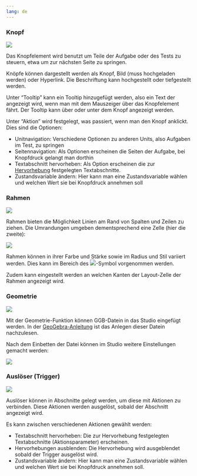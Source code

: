 ```yaml
---
lang: de
---
```


### Knopf
![](Grafiken/sonstige_knopf.png)

Das Knopfelement wird benutzt um Teile der Aufgabe oder des Tests zu steuern, etwa um zur nächsten Seite zu springen.

Knöpfe können dargestellt werden als Knopf, Bild (muss hochgeladen werden) oder Hyperlink. Die Beschriftung kann hochgestellt oder tiefgestellt werden.

Unter "Tooltip" kann ein Tooltip hinzugefügt werden, also ein Text der angezeigt wird, wenn man mit dem Mauszeiger über das Knopfelement fährt. Der Tooltip kann über oder unter dem Knopf angezeigt werden.

Unter "Aktion" wird festgelegt, was passiert, wenn man den Knopf anklickt. Dies sind die Optionen:

* Unitnavigation: Verschiedene Optionen zu anderen Units, also Aufgaben im Test, zu springen
* Seitennavigation: Als Optionen erscheinen die Seiten der Aufgabe, bei Knopfdruck gelangt man dorthin
* Textabschnitt hervorheben: Als Option erscheinen die zur [Hervorhebung](../Hervorhebungen_Sichtbarkeiten/Hervorhebungen.qmd) festgelegten Textabschnitte.
* Zustandsvariable ändern: Hier kann man eine Zustandsvariable wählen und welchen Wert sie bei Knopfdruck annehmen soll

### Rahmen
![](Grafiken/sonstige_rahmen.png)

Rahmen bieten die Möglichkeit Linien am Rand von Spalten und Zeilen zu ziehen. Die Umrandungen umgeben dementsprechend eine Zelle (hier die zweite):

![](Grafiken/Sonstige_Rahmen_Beispiel.png)

Rahmen können in ihrer Farbe und Stärke sowie im Radius und Stil variiert werden. Dies kann im Bereich des ![](Grafiken/Farbpalette_Grafik.png)-Symbol vorgenommen werden. 

Zudem kann eingestellt werden an welchen Kanten der Layout-Zelle der Rahmen angezeigt wird. 

### Geometrie
![](Grafiken/sonstige_geometrie.png)

Mit der Geometrie-Funktion können GGB-Datein in das Studio eingefügt werden. In der [GeoGebra-Anleitung](../../Externe_Anwendungen/GeoGebra/GeoGebra.qmd) ist das Anlegen dieser Datein nachzulesen.

Nach dem Einbetten der Datei können im Studio weitere Einstellungen gemacht werden:

![](Grafiken/Geogebra_bearbeiten.png)

### Auslöser (Trigger)
![](Grafiken/sonstige_ausloser.png)

Auslöser können in Abschnitte gelegt werden, um diese mit Aktionen zu verbinden. Diese Aktionen werden ausgelöst, sobald der Abschnitt angezeigt wird.

Es kann zwischen verschiedenen Aktionen gewählt werden:

* Textabschnitt hervorheben: Die zur Hervorhebung festgelegten Textabschnitte (Aktionsparameter) erscheinen.
* Hervorhebungen ausblenden: Die Hervorhebung wird ausgeblendet sobald der Trigger ausgelöst wird.
* Zustandsvariable ändern: Hier kann man eine Zustandsvariable wählen und welchen Wert sie bei Knopfdruck annehmen soll.